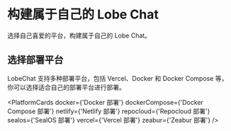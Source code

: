 # 构建属于自己的 Lobe Chat

选择自己喜爱的平台，构建属于自己的 Lobe Chat。

## 选择部署平台

LobeChat 支持多种部署平台，包括 Vercel、Docker 和 Docker Compose 等，你可以选择适合自己的部署平台进行部署。

<PlatformCards
  docker={'Docker 部署'}
  dockerCompose={'Docker Compose 部署'}
  netlify={'Netlify 部署'}
  repocloud={'Repocloud 部署'}
  sealos={'SealOS 部署'}
  vercel={'Vercel 部署'}
  zeabur={'Zeabur 部署'}
/>
